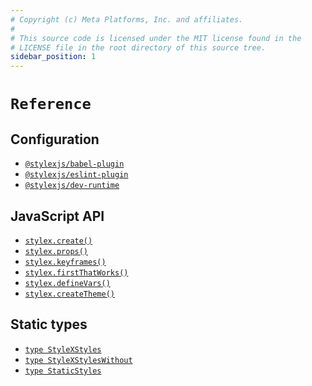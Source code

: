 ```yaml
---
# Copyright (c) Meta Platforms, Inc. and affiliates.
#
# This source code is licensed under the MIT license found in the
# LICENSE file in the root directory of this source tree.
sidebar_position: 1
---
```


# `Reference`

## Configuration

- [`@stylexjs/babel-plugin`](./configuration/babel-plugin.mdx)
- [`@stylexjs/eslint-plugin`](./configuration/eslint-plugin.mdx)
- [`@stylexjs/dev-runtime`](./configuration/dev-runtime.mdx)

## JavaScript API

- [`stylex.create()`](./javascript/create.mdx)
- [`stylex.props()`](./javascript/props.mdx)
- [`stylex.keyframes()`](./javascript/keyframes.mdx)
- [`stylex.firstThatWorks()`](./javascript/firstThatWorks.mdx)
- [`stylex.defineVars()`](./javascript/defineVars.mdx)
- [`stylex.createTheme()`](./javascript/createTheme.mdx)

## Static types

- [`type StyleXStyles`](/docs/api/types/StyleXStyles/)
- [`type StyleXStylesWithout`](/docs/api/types/StyleXStylesWithout/)
- [`type StaticStyles`](/docs/api/types/StaticStyles/)
